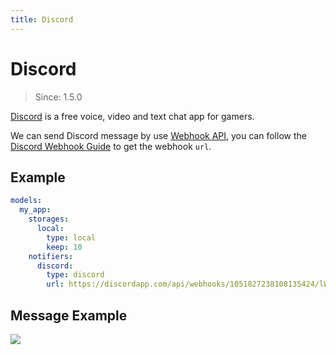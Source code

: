 ```yaml
---
title: Discord
---
```


# Discord

> Since: 1.5.0

[Discord](https://discordapp.com) is a free voice, video and text chat app for gamers.

We can send Discord message by use [Webhook API](https://support.discord.com/hc/en-us/articles/228383668-Intro-to-Webhooks),
you can follow the [Discord Webhook Guide](https://support.discord.com/hc/en-us/articles/228383668-Intro-to-Webhooks) to get the webhook `url`.

## Example

```yml
models:
  my_app:
    storages:
      local:
        type: local
        keep: 10
    notifiers:
      discord:
        type: discord
        url: https://discordapp.com/api/webhooks/1051827238108135424/lWrAw9okY-6LCimnWlHn3pKMr-e3rr4fWn5rKgcjfn92n_RiZbRK9M7Kse-esKDBepV21
```

## Message Example

![](https://user-images.githubusercontent.com/5518/207214792-055c99a2-5b6c-406b-85ff-f8f56fbd05da.png)
